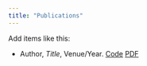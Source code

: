 ```yaml
---
title: "Publications"
---
```


Add items like this:

- Author, *Title*, Venue/Year. [Code](/projects) [PDF]()
